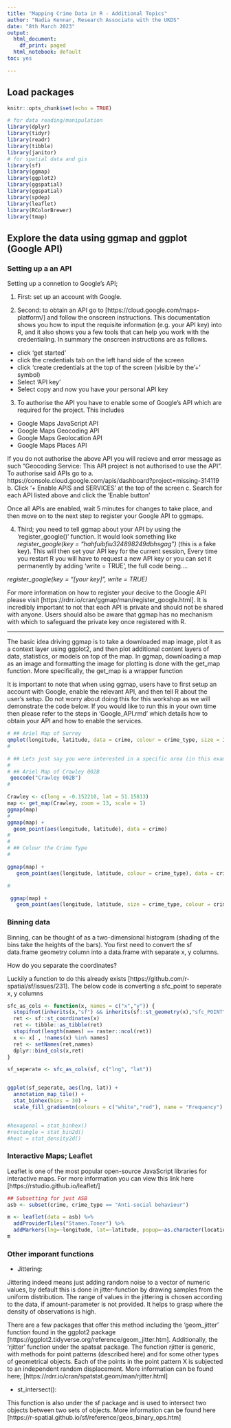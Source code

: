 ```yaml
---
title: "Mapping Crime Data in R - Additional Topics"
author: "Nadia Kennar, Research Associate with the UKDS"
date: "8th March 2023"
output:
  html_document:
    df_print: paged
  html_notebook: default
toc: yes

---
```


## Load packages 

```r
knitr::opts_chunk$set(echo = TRUE)

# for data reading/manipulation 
library(dplyr)
library(tidyr)
library(readr)
library(tibble)
library(janitor)
# for spatial data and gis
library(sf)
library(ggmap)
library(ggplot2)
library(ggspatial)
library(ggspatial)
library(spdep)
library(leaflet) 
library(RColorBrewer)
library(tmap)

```



## Explore the data using ggmap and ggplot (Google API)

### Setting up a an API 


Setting up a connetion to Google's API;


1. First: set up an account with Google.


2. Second: to obtain an API go to [https://cloud.google.com/maps-platform/] and follow the onscreen instructions. This documentation shows you how to input the requisite information (e.g. your API key) into R, and it also shows you a few tools that can help you work with the credentialing. In summary the onscreen instructions are as follows. 
 - click 'get started' 
 - click the credentials tab on the left hand side of the screen 
 - click 'create credentials at the top of the screen (visible by the '+' symbol)
 - Select 'API key'
 - Select copy and now you have your personal API key 
 

3. To authorise the API you have to enable some of Google's API which are required for the project. This includes 
- Google Maps JavaScript API
- Google Maps Geocoding API
- Google Maps Geolocation API
- Google Maps Places API

If you do not authorise the above API you will recieve and error message as such "Geocoding Service: This API project is not authorised to use the API". To authorise said APIs go to 
a. https://console.cloud.google.com/apis/dashboard?project=missing-314119
b. Click '+ Enable APIS and SERVICES' at the top of the screen
c. Search for each API listed above and click the 'Enable button' 

Once all APIs are enabled, wait 5 minutes for changes to take place, and then move on to the next step to register your Google API to ggmaps. 


4. Third; you need to tell ggmap about your API by using the 'register_google()' function. It would look something like *register_google(key = "hahfuibfiu324898249dbhsgag")* (this is a fake key). This will then set your API key for the current session, Every time you restart R you will have to request a new API key or you can set it permanently by adding 'write = TRUE', the full code being....

*register_google(key = "[your key]", write = TRUE)*

For more information on how to register your decive to the Google API please visit [https://rdrr.io/cran/ggmap/man/register_google.html]. It is incredibly important to not that each API is private and should not be shared with anyone. Users should also be aware that ggmap has no mechanism with which to safeguard the private key once registered with R. 

----------------------------------------------------------------

The basic idea driving ggmap is to take a downloaded map image, plot it as a context layer using ggplot2, and then plot additional content layers of data, statistics, or models on top of the map. In ggmap, downloading a map as an image and formatting the image for plotting is done with the get_map function. More specifically, the get_map is a wrapper function

It is important to note that when using ggmap, users have to first setup an account with Google, enable the relevant API, and then tell R about the user's setup. Do not worry about doing this for this workshop as we will demonstrate the code below. If you would like to run this in your own time then please refer to the steps in 'Google_API.rmd' which details how to obtain your API and how to enable the services. 


```r
# ## Ariel Map of Surrey
qmplot(longitude, latitude, data = crime, colour = crime_type, size = I(3), darken = .3)
# 

# ## Lets just say you were interested in a specific area (in this example we will use Crawley 002B)
# 
# ## Ariel Map of Crawley 002B
 geocode("Crawley 002B")
# 

Crawley <- c(long = -0.152210, lat = 51.15813)
map <- get_map(Crawley, zoom = 13, scale = 1)
ggmap(map)
# 
ggmap(map) +
  geom_point(aes(longitude, latitude), data = crime) 
# 
# 
# ## Colour the Crime Type
# 

ggmap(map) +
   geom_point(aes(longitude, latitude, colour = crime_type), data = crime) 

# 

 ggmap(map) +
   geom_point(aes(longitude, latitude, size = crime_type, colour = crime_type), data = crime) 
```




### Binning data

Binning, can be thought of as a two-dimensional histogram (shading of the bins take the heights of the bars). You first need to convert the sf data.frame geometry column into a data.frame with separate x, y columns. 

How do you separate the coordinates? 

Luckily a function to do this already exists [https://github.com/r-spatial/sf/issues/231]. The below code is converting a sfc_point to seperate x, y columns 


```r
sfc_as_cols <- function(x, names = c("x","y")) {
  stopifnot(inherits(x,"sf") && inherits(sf::st_geometry(x),"sfc_POINT"))
  ret <- sf::st_coordinates(x)
  ret <- tibble::as_tibble(ret)
  stopifnot(length(names) == raster::ncol(ret))
  x <- x[ , !names(x) %in% names]
  ret <- setNames(ret,names)
  dplyr::bind_cols(x,ret)
}

sf_seperate <- sfc_as_cols(sf, c("lng", "lat")) 


ggplot(sf_seperate, aes(lng, lat)) +   
  annotation_map_tile() +
  stat_binhex(bins = 30) +                                           
  scale_fill_gradientn(colours = c("white","red"), name = "Frequency")   


#hexagonal = stat_binhex() 
#rectangle = stat_bin2d()
#heat = stat_density2d()  

```




### Interactive Maps; Leaflet

Leaflet is one of the most popular open-source JavaScript libraries for interactive maps. For more information you can view this link here [https://rstudio.github.io/leaflet/]

```r

## Subsetting for just ASB 
asb <- subset(crime, crime_type == "Anti-social behaviour")

m <- leaflet(data = asb) %>%
  addProviderTiles("Stamen.Toner") %>% 
  addMarkers(lng=~longitude, lat=~latitude, popup=~as.character(location), label = ~as.character(location))
m

```






### Other imporant functions 

- Jittering: 

Jittering indeed means just adding random noise to a vector of numeric values, by default this is done in jitter-function by drawing samples from the uniform distribution. The range of values in the jittering is chosen according to the data, if amount-parameter is not provided. It helps to grasp where the density of observations is high. 

There are a few packages that offer this method including the 'geom_jitter' function found in the ggplot2 package [https://ggplot2.tidyverse.org/reference/geom_jitter.htm]. Additionally, the 'rjitter' function under the spatsat package. The function rjitter is generic, with methods for point patterns (described here) and for some other types of geometrical objects. Each of the points in the point pattern X is subjected to an independent random displacement. More information can be found here; [https://rdrr.io/cran/spatstat.geom/man/rjitter.html]

-  st_intersect():

This function is also under the sf package and is used to intersect two objects between two sets of objects. More information can be found here [https://r-spatial.github.io/sf/reference/geos_binary_ops.htm]




